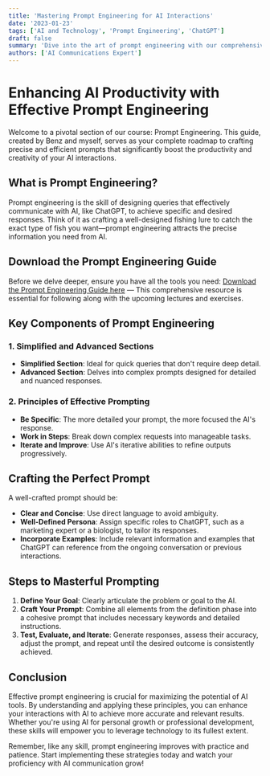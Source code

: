 ```yaml
---
title: 'Mastering Prompt Engineering for AI Interactions'
date: '2023-01-23'
tags: ['AI and Technology', 'Prompt Engineering', 'ChatGPT']
draft: false
summary: 'Dive into the art of prompt engineering with our comprehensive guide, designed to enhance your interactions with AI tools like ChatGPT. Learn how to craft prompts that yield the most effective results.'
authors: ['AI Communications Expert']
---
```


# Enhancing AI Productivity with Effective Prompt Engineering

Welcome to a pivotal section of our course: Prompt Engineering. This guide, created by Benz and myself, serves as your complete roadmap to crafting precise and efficient prompts that significantly boost the productivity and creativity of your AI interactions.

## What is Prompt Engineering?

Prompt engineering is the skill of designing queries that effectively communicate with AI, like ChatGPT, to achieve specific and desired responses. Think of it as crafting a well-designed fishing lure to catch the exact type of fish you want—prompt engineering attracts the precise information you need from AI.

## Download the Prompt Engineering Guide

Before we delve deeper, ensure you have all the tools you need:
[Download the Prompt Engineering Guide here](https://www.dropbox.com/s/aij2knuk5wnlyo4/THE%20PROMPT%20ENGINEERING%20GUIDE%20V3.pdf?dl=1) — This comprehensive resource is essential for following along with the upcoming lectures and exercises.

## Key Components of Prompt Engineering

### 1. Simplified and Advanced Sections

- **Simplified Section**: Ideal for quick queries that don't require deep detail.
- **Advanced Section**: Delves into complex prompts designed for detailed and nuanced responses.

### 2. Principles of Effective Prompting

- **Be Specific**: The more detailed your prompt, the more focused the AI's response.
- **Work in Steps**: Break down complex requests into manageable tasks.
- **Iterate and Improve**: Use AI's iterative abilities to refine outputs progressively.

## Crafting the Perfect Prompt

A well-crafted prompt should be:
- **Clear and Concise**: Use direct language to avoid ambiguity.
- **Well-Defined Persona**: Assign specific roles to ChatGPT, such as a marketing expert or a biologist, to tailor its responses.
- **Incorporate Examples**: Include relevant information and examples that ChatGPT can reference from the ongoing conversation or previous interactions.

## Steps to Masterful Prompting

1. **Define Your Goal**: Clearly articulate the problem or goal to the AI.
2. **Craft Your Prompt**: Combine all elements from the definition phase into a cohesive prompt that includes necessary keywords and detailed instructions.
3. **Test, Evaluate, and Iterate**: Generate responses, assess their accuracy, adjust the prompt, and repeat until the desired outcome is consistently achieved.

## Conclusion

Effective prompt engineering is crucial for maximizing the potential of AI tools. By understanding and applying these principles, you can enhance your interactions with AI to achieve more accurate and relevant results. Whether you're using AI for personal growth or professional development, these skills will empower you to leverage technology to its fullest extent.

Remember, like any skill, prompt engineering improves with practice and patience. Start implementing these strategies today and watch your proficiency with AI communication grow!
